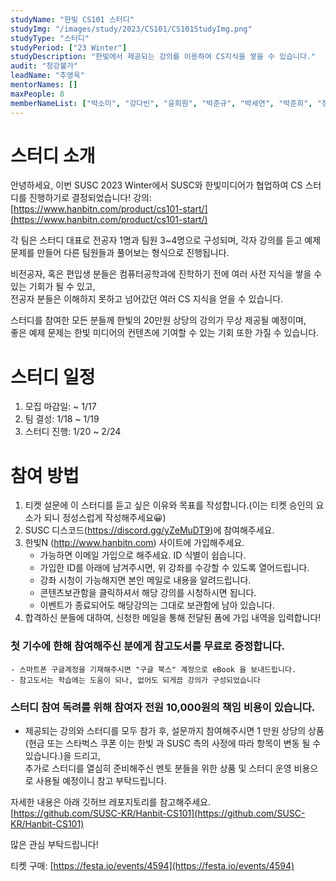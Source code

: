 ```yaml
---
studyName: "한빛 CS101 스터디"
studyImg: "/images/study/2023/CS101/CS101StudyImg.png"
studyType: "스터디"
studyPeriod: ["23 Winter"]
studyDescription: "한빛에서 제공되는 강의를 이용하여 CS지식을 쌓을 수 있습니다."
audit: "청강불가"
leadName: "추영욱"
mentorNames: []
maxPeople: 8
memberNameList: ["박소미", "강다빈", "윤희원", "박준규", "박세연", "박준희", "정종원", "이용준", "서현아", "김찬교", "현승준"]
---
```


# 스터디 소개
안녕하세요, 이번 SUSC 2023 Winter에서 SUSC와 한빛미디어가 협업하여 CS 스터디를 진행하기로 결정되었습니다!
강의: [https://www.hanbitn.com/product/cs101-start/](https://www.hanbitn.com/product/cs101-start/)

각 팀은 스터디 대표로 전공자 1명과 팀원 3~4명으로 구성되며, 각자 강의를 듣고 예제 문제를 만들어 다른 팀원들과 풀어보는 형식으로 진행됩니다.  

비전공자, 혹은 편입생 분들은 컴퓨터공학과에 진학하기 전에 여러 사전 지식을 쌓을 수 있는 기회가 될 수 있고,  
전공자 분들은 이해하지 못하고 넘어갔던 여러 CS 지식을 얻을 수 있습니다.  

스터디를 참여한 모든 분들께 한빛의 20만원 상당의 강의가 무상 제공될 예정이며,  
좋은 예제 문제는 한빛 미디어의 컨텐츠에 기여할 수 있는 기회 또한 가질 수 있습니다.  

# 스터디 일정
1. 모집 마감일: ~ 1/17
2. 팀 결성: 1/18 ~ 1/19
3. 스터디 진행: 1/20 ~ 2/24

# 참여 방법

1. 티켓 설문에 이 스터디를 듣고 싶은 이유와 목표를 작성합니다.(이는 티켓 승인의 요소가 되니 정성스럽게 작성해주세요😀)
2. SUSC 디스코드(https://discord.gg/yZeMuDT9)에 참여해주세요.
3. 한빛N (http://www.hanbitn.com) 사이트에 가입해주세요.
    - 가능하면 이메일 가입으로 해주세요. ID 식별이 쉽습니다.
    - 가입한 ID를 아래에 남겨주시면, 위 강좌를 수강할 수 있도록 열어드립니다.
    - 강좌 시청이 가능해지면 본인 메일로 내용을 알려드립니다.
    - 콘텐츠보관함을 클릭하셔서 해당 강의를 시청하시면 됩니다.
    - 이벤트가 종료되어도 해당강의는 그대로 보관함에 남아 있습니다.
4. 합격하신 분들에 대하여, 신청한 메일을 통해 전달된 폼에 가입 내역을 입력합니다!

### 첫 기수에 한해 참여해주신 분에게 참고도서를 무료로 증정합니다.
    - 스마트폰 구글계정을 기재해주시면 "구글 북스" 계정으로 eBook 을 보내드립니다.
    - 참고도서는 학습에는 도움이 되나, 없어도 되게끔 강의가 구성되었습니다


### 스터디 참여 독려를 위해 참여자 전원 10,000원의 책임 비용이 있습니다.
- 제공되는 강의와 스터디를 모두 참가 후, 설문까지 참여해주시면 1 만원 상당의 상품(현금 또는 스타벅스 쿠폰 이는 한빛 과 SUSC 측의 사정에 따라 항목이 변동 될 수 있습니다.)을 드리고,   
추가로 스터디를 열심히 준비해주신 멘토 분들을 위한 상품 및 스터디 운영 비용으로 사용될 예정이니 참고 부탁드립니다.

자세한 내용은 아래 깃허브 레포지토리를 참고해주세요.  
[https://github.com/SUSC-KR/Hanbit-CS101](https://github.com/SUSC-KR/Hanbit-CS101)

많은 관심 부탁드립니다!  

티켓 구매: [https://festa.io/events/4594](https://festa.io/events/4594)

